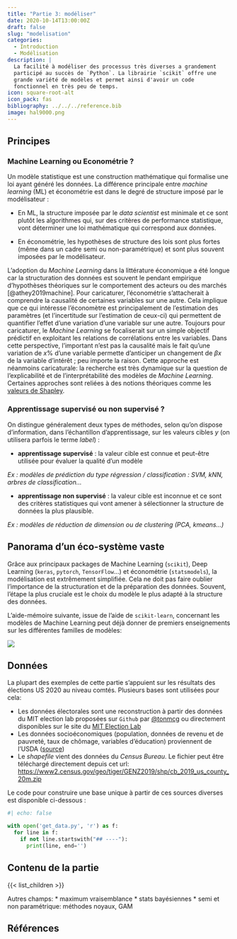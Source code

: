 ```yaml
---
title: "Partie 3: modéliser"
date: 2020-10-14T13:00:00Z
draft: false
slug: "modelisation"
categories:
  - Introduction
  - Modélisation
description: |
  La facilité à modéliser des processus très diverses a grandement 
  participé au succès de `Python`. La librairie `scikit` offre une
  grande variété de modèles et permet ainsi d'avoir un code
  fonctionnel en très peu de temps.
icon: square-root-alt
icon_pack: fas
bibliography: ../../../reference.bib
image: hal9000.png
---
```



## Principes

### Machine Learning ou Econométrie ?

Un modèle statistique est une construction mathématique qui formalise une loi
ayant généré les données. La différence principale entre *machine learning* (ML) et économétrie
est dans le degré de structure imposé par le modélisateur :

- En ML,
la structure imposée par le *data scientist* est minimale et ce sont plutôt
les algorithmes qui, sur des critères de performance statistique, vont
déterminer une loi mathématique qui correspond aux données.

- En économétrie,
les hypothèses de structure des lois sont plus fortes (même dans un cadre semi ou non-paramétrique) et sont plus souvent imposées
par le modélisateur.

L'adoption du _Machine Learning_ dans la littérature économique a été longue
car la structuration des données est souvent le
pendant empirique d'hypothèses théoriques sur le comportement des acteurs ou des marchés [@athey2019machine]. 
Pour caricaturer, l’économétrie s’attacherait à comprendre la causalité de certaines variables sur une autre.
Cela implique que ce qui intéresse l'économètre
est principalement de l'estimation des paramètres (et l'incertitude
sur l'estimation de ceux-ci) qui permettent de quantifier l'effet d'une
variation d'une variable sur une autre. 
Toujours pour caricaturer, 
le _Machine Learning_ se focaliserait
sur un simple objectif prédictif en exploitant les relations de corrélations entre les variables.
Dans cette perspective, l'important n'est pas la causalité mais le fait qu'une variation
de $x$% d'une variable permette d'anticiper un changement de $\beta x$ de la variable
d'intérêt ; peu importe la raison.
Cette approche est néanmoins caricaturale: la recherche est très dynamique 
sur la question de l'explicabilité et de l'interprétabilité
des modèles de _Machine Learning_. Certaines approches sont reliées
à des notions théoriques
comme les [valeurs de Shapley](https://shap.readthedocs.io/en/latest/index.html).



### Apprentissage supervisé ou non supervisé ?

On distingue généralement deux types de méthodes, selon qu'on dispose d'information, dans l'échantillon
d'apprentissage, sur les valeurs cibles *y* (on utilisera parfois le terme *label*) :

* **apprentissage supervisé** : la valeur cible est connue et peut-être utilisée pour évaluer la qualité d'un modèle 

*Ex : modèles de prédiction du type régression / classification : SVM, kNN, arbres de classification...*

* **apprentissage non supervisé** : la valeur cible est inconnue et ce sont des critères statistiques qui vont amener
à sélectionner la structure de données la plus plausible. 

*Ex : modèles de réduction de dimension ou de clustering (PCA, kmeans...)*

## Panorama d'un éco-système vaste

Grâce aux principaux packages de Machine Learning (`scikit`), Deep Learning (`keras`, `pytorch`, `TensorFlow`...) et économétrie  (`statsmodels`), la modélisation est extrêmement simplifiée. Cela ne doit pas faire oublier l'importance de la structuration et de la préparation des données. Souvent, l'étape la plus cruciale est le choix du modèle le plus adapté à la structure des données.

L'aide-mémoire suivante, issue de l'aide de `scikit-learn`, concernant les modèles de Machine Learning peut déjà donner de premiers enseignements sur les différentes familles de modèles:

![](https://scikit-learn.org/stable/_static/ml_map.png)


## Données

La plupart des exemples de cette partie s'appuient sur les résultats des
élections US 2020 au niveau comtés. Plusieurs bases sont utilisées pour 
cela:

* Les données électorales sont une reconstruction à partir des données du MIT election lab
proposées sur `Github` par [@tonmcg](https://github.com/tonmcg/US_County_Level_Election_Results_08-20)
ou directement disponibles sur le site du [MIT Election Lab](https://electionlab.mit.edu/data)
* Les données socioéconomiques (population, données de revenu et de pauvreté, 
taux de chômage, variables d'éducation) proviennent de l'USDA ([source](https://www.ers.usda.gov/data-products/county-level-data-sets/))
* Le *shapefile* vient des données du *Census Bureau*. Le fichier peut
être téléchargé directement depuis cet url:
<https://www2.census.gov/geo/tiger/GENZ2019/shp/cb_2019_us_county_20m.zip>

Le code pour construire une base unique à partir de ces sources diverses
est disponible ci-dessous : 

```python
#| echo: false

with open('get_data.py', 'r') as f:
  for line in f:
    if not line.startswith("## ----"):
      print(line, end='')
```

## Contenu de la partie

{{< list_children >}}

Autres champs:
* maximum vraisemblance
* stats bayésiennes
* semi et non paramétrique: méthodes noyaux, GAM

## Références

::: {#refs}
:::